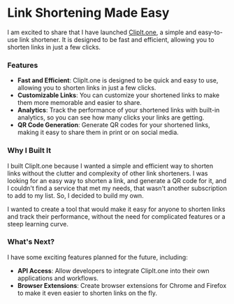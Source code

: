 # Link Shortening Made Easy

I am excited to share that I have launched [ClipIt.one](https://clipit.one), a simple and easy-to-use link shortener. It is designed to be fast and efficient, allowing you to shorten links in just a few clicks.

### Features

-   **Fast and Efficient**: ClipIt.one is designed to be quick and easy to use, allowing you to shorten links in just a few clicks.
-   **Customizable Links**: You can customize your shortened links to make them more memorable and easier to share.
-   **Analytics**: Track the performance of your shortened links with built-in analytics, so you can see how many clicks your links are getting.
-   **QR Code Generation**: Generate QR codes for your shortened links, making it easy to share them in print or on social media.

### Why I Built It

I built ClipIt.one because I wanted a simple and efficient way to shorten links without the clutter and complexity of other link shorteners. I was looking for an easy way to shorten a link, and generate a QR code for it, and I couldn't find a service that met my needs, that wasn't another subscription to add to my list. So, I decided to build my own.

I wanted to create a tool that would make it easy for anyone to shorten links and track their performance, without the need for complicated features or a steep learning curve.

### What's Next?

I have some exciting features planned for the future, including:

-   **API Access**: Allow developers to integrate ClipIt.one into their own applications and workflows.
-   **Browser Extensions**: Create browser extensions for Chrome and Firefox to make it even easier to shorten links on the fly.
